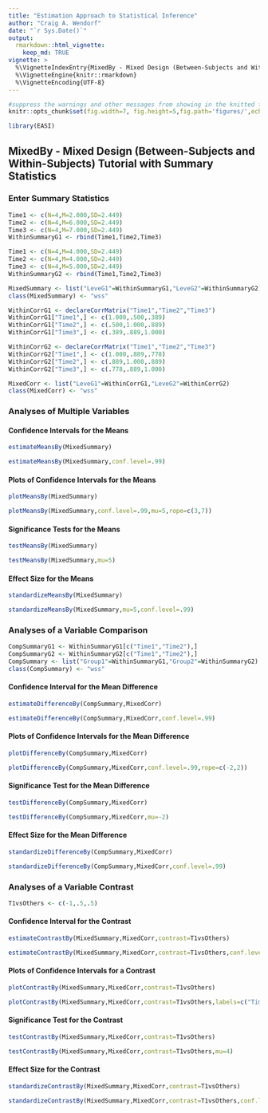 ```yaml
---
title: "Estimation Approach to Statistical Inference"
author: "Craig A. Wendorf"
date: "`r Sys.Date()`"
output: 
  rmarkdown::html_vignette:
    keep_md: TRUE
vignette: >
  %\VignetteIndexEntry{MixedBy - Mixed Design (Between-Subjects and Within-Subjects) Tutorial with Summary Statistics}
  %\VignetteEngine{knitr::rmarkdown}
  %\VignetteEncoding{UTF-8}
---
```


```r
#suppress the warnings and other messages from showing in the knitted file.
knitr::opts_chunk$set(fig.width=7, fig.height=5,fig.path='figures/',echo=TRUE,warning=FALSE,message=FALSE)
```

```r
library(EASI)
```

## MixedBy - Mixed Design (Between-Subjects and Within-Subjects) Tutorial with Summary Statistics

### Enter Summary Statistics

```r
Time1 <- c(N=4,M=2.000,SD=2.449)
Time2 <- c(N=4,M=6.000,SD=2.449)
Time3 <- c(N=4,M=7.000,SD=2.449)
WithinSummaryG1 <- rbind(Time1,Time2,Time3)

Time1 <- c(N=4,M=4.000,SD=2.449)
Time2 <- c(N=4,M=4.000,SD=2.449)
Time3 <- c(N=4,M=5.000,SD=2.449)
WithinSummaryG2 <- rbind(Time1,Time2,Time3)

MixedSummary <- list("LeveG1"=WithinSummaryG1,"LeveG2"=WithinSummaryG2)
class(MixedSummary) <- "wss"

WithinCorrG1 <- declareCorrMatrix("Time1","Time2","Time3")
WithinCorrG1["Time1",] <- c(1.000,.500,.389)
WithinCorrG1["Time2",] <- c(.500,1.000,.889)
WithinCorrG1["Time3",] <- c(.389,.889,1.000)

WithinCorrG2 <- declareCorrMatrix("Time1","Time2","Time3")
WithinCorrG2["Time1",] <- c(1.000,.889,.778)
WithinCorrG2["Time2",] <- c(.889,1.000,.889)
WithinCorrG2["Time3",] <- c(.778,.889,1.000)

MixedCorr <- list("LeveG1"=WithinCorrG1,"LeveG2"=WithinCorrG2)
class(MixedCorr) <- "wss"
```

### Analyses of Multiple Variables

#### Confidence Intervals for the Means

```r
estimateMeansBy(MixedSummary)
```

```r
estimateMeansBy(MixedSummary,conf.level=.99)
```

#### Plots of Confidence Intervals for the Means

```r
plotMeansBy(MixedSummary)
```

```r
plotMeansBy(MixedSummary,conf.level=.99,mu=5,rope=c(3,7))
```

#### Significance Tests for the Means

```r
testMeansBy(MixedSummary)
```

```r
testMeansBy(MixedSummary,mu=5)
```

#### Effect Size for the Means

```r
standardizeMeansBy(MixedSummary)
```

```r
standardizeMeansBy(MixedSummary,mu=5,conf.level=.99)
```

### Analyses of a Variable Comparison

```r
CompSummaryG1 <- WithinSummaryG1[c("Time1","Time2"),]
CompSummaryG2 <- WithinSummaryG2[c("Time1","Time2"),]
CompSummary <- list("Group1"=WithinSummaryG1,"Group2"=WithinSummaryG2)
class(CompSummary) <- "wss"
```

#### Confidence Interval for the Mean Difference

```r
estimateDifferenceBy(CompSummary,MixedCorr)
```

```r
estimateDifferenceBy(CompSummary,MixedCorr,conf.level=.99)
```

#### Plots of Confidence Intervals for the Mean Difference

```r
plotDifferenceBy(CompSummary,MixedCorr)
```

```r
plotDifferenceBy(CompSummary,MixedCorr,conf.level=.99,rope=c(-2,2))
```

#### Significance Test for the Mean Difference

```r
testDifferenceBy(CompSummary,MixedCorr)
```

```r
testDifferenceBy(CompSummary,MixedCorr,mu=-2)
```

#### Effect Size for the Mean Difference

```r
standardizeDifferenceBy(CompSummary,MixedCorr)
```

```r
standardizeDifferenceBy(CompSummary,MixedCorr,conf.level=.99)
```

### Analyses of a Variable Contrast

```r
T1vsOthers <- c(-1,.5,.5)
```

#### Confidence Interval for the Contrast

```r
estimateContrastBy(MixedSummary,MixedCorr,contrast=T1vsOthers)
```

```r
estimateContrastBy(MixedSummary,MixedCorr,contrast=T1vsOthers,conf.level=.99)
```

#### Plots of Confidence Intervals for a Contrast

```r
plotContrastBy(MixedSummary,MixedCorr,contrast=T1vsOthers)
```

```r
plotContrastBy(MixedSummary,MixedCorr,contrast=T1vsOthers,labels=c("Time1","Others"),conf.level=.99,rope=c(-2,2))
```

#### Significance Test for the Contrast

```r
testContrastBy(MixedSummary,MixedCorr,contrast=T1vsOthers)
```

```r
testContrastBy(MixedSummary,MixedCorr,contrast=T1vsOthers,mu=4)
```

#### Effect Size for the Contrast

```r
standardizeContrastBy(MixedSummary,MixedCorr,contrast=T1vsOthers)
```

```r
standardizeContrastBy(MixedSummary,MixedCorr,contrast=T1vsOthers,conf.level=.99)
```
